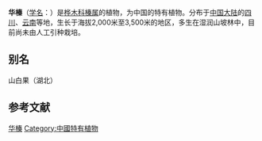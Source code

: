 {{speciesbox
|image = Corylus chinensis JPG1c.jpg
|image_caption =
|genus = Corylus
|species = chinensis
|authority = Franch
|synonyms = ''C. colurna chinensis''<br/>
''Corylus chinensis var. macrocarpa'' Hu<ref>[http://zipcodezoo.com/Plants/C/Corylus_chinensis/ Corylus chinensis (Chinese Filbert)<!-- Bot generated title -->]</ref><br/>
''Corylus colurna var. chinensis'' (Franch.) Burkill<br/>
''Corylus papyracea'' Hickel
}}
'''华榛'''（[[学名|学名]]：{{lang|la|''Corylus chinensis''}}）是[[桦木科|桦木科]][[榛属|榛属]]的植物，为中国的特有植物。分布于[[中国大陆|中国大陆]]的[[四川|四川]]、[[云南|云南]]等地，生长于海拔2,000米至3,500米的地区，多生在湿润山坡林中，目前尚未由人工引种栽培。

== 别名 ==
山白果（湖北）

==参考文献==
{{reflist}}
{{Taxonbar|from=Q1073905}}

[[Category:榛属|华榛]]
[[Category:中國特有植物|Category:中國特有植物]]


{{植物小作品}}